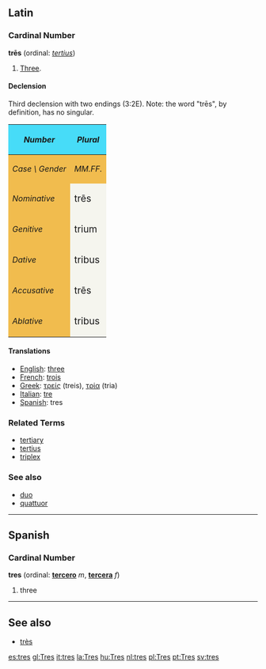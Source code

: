 ==Latin==
===Cardinal Number===
'''tr&#275;s''' (ordinal: ''[[tertius]]'')
# [[Three]].

====Declension====
Third declension with two endings (3:2E).  Note: the word "tr&#275;s", by definition, has no singular.
{| cellpadding="5" border="1"
!style="background:#47DCF8;"| ''Number''
!style="background:#47DCF8;" colspan=2| ''Plural''
|-
!style="background:#F1BC4E;"|''Case \ Gender''
!style="background:#F1BC4E;"| ''MM.FF.''
!style="background:#F1BC4E;"| ''NN.''
|-
!style="background:#F1BC4E;"| ''Nominative''
|style="background:#F5F5EE;"| <big>tr&#275;s
|style="background:#F5F5EE;"| <big>tria
|-
!style="background:#F1BC4E;"| ''Genitive''
|style="background:#F5F5EE;"| <big>trium  

|style="background:#F5F5EE;"| <big>trium
|-
!style="background:#F1BC4E;"| ''Dative''
|style="background:#F5F5EE;"| <big>tribus
|style="background:#F5F5EE;"| <big>tribus
|-
!style="background:#F1BC4E;"| ''Accusative''
|style="background:#F5F5EE;"| <big>tr&#275;s
|style="background:#F5F5EE;"| <big>tria
|-
!style="background:#F1BC4E;"| ''Ablative''
|style="background:#F5F5EE;"| <big>tribus
|style="background:#F5F5EE;"| <big>tribus
|}


====Translations====

*[[English]]: [[three]]
*[[French]]: [[trois]]
*[[Greek]]: [[τρείς]] (treis), [[τρία]] (tria)
*[[Italian]]: [[tre]]
*[[Spanish]]: tres

===Related Terms===
*[[tertiary]]
*[[tertius]]
*[[triplex]]

===See also===
*[[duo]]
*[[quattuor]]

-----

==Spanish==
===Cardinal Number===
'''tres''' (ordinal: '''[[tercero]]''' ''m'', '''[[tercera]]''' ''f'')

# three

----

==See also==
*[[très]]

[[es:tres]]
[[gl:Tres]]
[[it:tres]]
[[la:Tres]]
[[hu:Tres]]
[[nl:tres]]
[[pl:Tres]]
[[pt:Tres]]
[[sv:tres]]